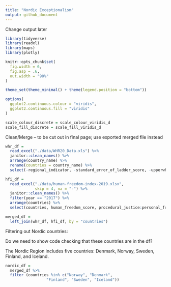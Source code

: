 ```yaml
---
title: "Nordic Exceptionalism"
output: github_document
---
```


Change output later 

```r
library(tidyverse)
library(readxl)
library(maps)
library(plotly)

knitr::opts_chunk$set(
  fig.width = 6,
  fig.asp = .6,
  out.width = "90%"
)

theme_set(theme_minimal() + theme(legend.position = "bottom"))

options(
  ggplot2.continuous.colour = "viridis",
  ggplot2.continuous.fill = "viridis"
)

scale_colour_discrete = scale_colour_viridis_d
scale_fill_discrete = scale_fill_viridis_d
```

Clean/Merge -- to be cut out in final page; use exported merged file instead

```r
whr_df = 
  read_excel("./data/WHR20_Data.xls") %>% 
  janitor::clean_names() %>% 
  arrange(country_name) %>% 
  rename(countries = country_name) %>% 
  select(-regional_indicator, -standard_error_of_ladder_score, -upperwhisker, -lowerwhisker)

hfi_df = 
  read_excel("./data/human-freedom-index-2019.xlsx",
             skip = 4, na = "-") %>% 
  janitor::clean_names() %>% 
  filter(year == "2017") %>% 
  arrange(countries) %>% 
  select(countries, human_freedom_score, procedural_justice:personal_freedom_score, government_consumption:economic_freedom_score)

merged_df = 
  left_join(whr_df, hfi_df, by = "countries")

```

Filtering out Nordic countries:

Do we need to show code checking that these countries are in the df?

The Nordic Region includes five countries: Denmark, Norway, Sweden, Finland, and Iceland.

```r
nordic_df = 
  merged_df %>% 
  filter (countries %in% c("Norway", "Denmark",
                  "Finland", "Sweden", "Iceland"))
```

